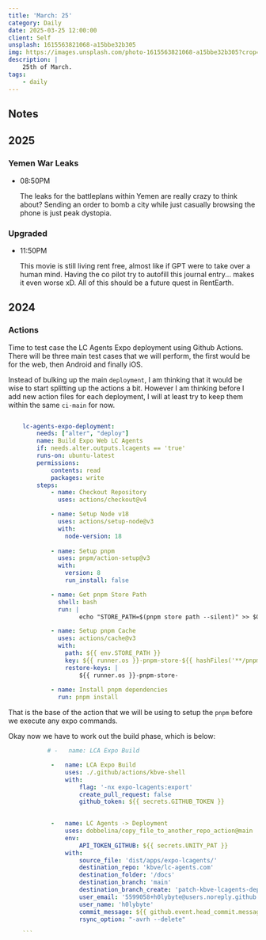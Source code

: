 ```yaml
---
title: 'March: 25'
category: Daily
date: 2025-03-25 12:00:00
client: Self
unsplash: 1615563821068-a15bbe32b305
img: https://images.unsplash.com/photo-1615563821068-a15bbe32b305?crop=entropy&cs=srgb&fm=jpg&ixid=MnwzNjM5Nzd8MHwxfHJhbmRvbXx8fHx8fHx8fDE2ODE3NDg2ODY&ixlib=rb-4.0.3&q=85
description: |
    25th of March.
tags:
    - daily
---
```



## Notes


## 2025

### Yemen War Leaks

-   08:50PM

    The leaks for the battleplans within Yemen are really crazy to think about?
    Sending an order to bomb a city while just casually browsing the phone is just peak dystopia.


### Upgraded

-   11:50PM

    This movie is still living rent free, almost like if GPT were to take over a human mind.
    Having the co pilot try to autofill this journal entry... makes it even worse xD.
    All of this should be a future quest in RentEarth.

## 2024


### Actions

Time to test case the LC Agents Expo deployment using Github Actions.
There will be three main test cases that we will perform, the first would be for the web, then Android and finally iOS.

Instead of bulking up the main `deployment`, I am thinking that it would be wise to start splitting up the actions a bit. 
However I am thinking before I add new action files for each deployment, I will at least try to keep them within the same `ci-main` for now.

```yaml

    lc-agents-expo-deployment:
        needs: ["alter", "deploy"]
        name: Build Expo Web LC Agents
        if: needs.alter.outputs.lcagents == 'true'
        runs-on: ubuntu-latest
        permissions:
            contents: read
            packages: write
        steps:
            - name: Checkout Repository
              uses: actions/checkout@v4

            - name: Setup Node v18
              uses: actions/setup-node@v3
              with:
                node-version: 18
            
            - name: Setup pnpm
              uses: pnpm/action-setup@v3
              with:
                version: 8
                run_install: false

            - name: Get pnpm Store Path
              shell: bash
              run: |
                    echo "STORE_PATH=$(pnpm store path --silent)" >> $GITHUB_ENV

            - name: Setup pnpm Cache
              uses: actions/cache@v3
              with:
                path: ${{ env.STORE_PATH }}
                key: ${{ runner.os }}-pnpm-store-${{ hashFiles('**/pnpm-lock.yaml') }}
                restore-keys: |
                    ${{ runner.os }}-pnpm-store-
            
            - name: Install pnpm dependencies
              run: pnpm install

```

That is the base of the action that we will be using to setup the `pnpm` before we execute any expo commands.

Okay now we have to work out the build phase, which is below:

```yaml
           # -   name: LCA Expo Build

            -   name: LCA Expo Build
                uses: ./.github/actions/kbve-shell
                with:
                    flag: '-nx expo-lcagents:export'
                    create_pull_request: false
                    github_token: ${{ secrets.GITHUB_TOKEN }}

            
            -   name: LC Agents -> Deployment
                uses: dobbelina/copy_file_to_another_repo_action@main
                env:
                    API_TOKEN_GITHUB: ${{ secrets.UNITY_PAT }}
                with:
                    source_file: 'dist/apps/expo-lcagents/'
                    destination_repo: 'kbve/lc-agents.com'
                    destination_folder: '/docs'
                    destination_branch: 'main'
                    destination_branch_create: 'patch-kbve-lcagents-deploy'
                    user_email: '5599058+h0lybyte@users.noreply.github.com'
                    user_name: 'h0lybyte'
                    commit_message: ${{ github.event.head_commit.message }}
                    rsync_option: "-avrh --delete"
        
    ```

